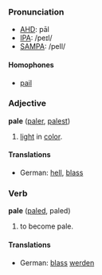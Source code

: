 ===Pronunciation===
*[[w:AHD|AHD]]: pāl
*[[w:IPA|IPA]]: /peɪl/
*[[w:SAMPA|SAMPA]]: /peIl/

====Homophones====
*[[pail]]

===Adjective===
'''pale''' ([[paler]], [[palest]])

# [[light]] in [[color]].

====Translations====
*German: [[hell]], [[blass]]

===Verb===
'''pale''' ([[paled]], paled)

# to become pale.

====Translations====
*German: [[blass]] [[werden]]